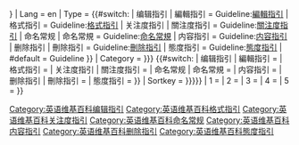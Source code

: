 {{External rule
| Section = {{{section|{{{Section|}}}}}}
| Lang = en
| Type = <!--
-->{{#switch:{{{1}}}<!--
-->| 编辑指引 | 編輯指引 = Guideline:[[:Category:英语维基百科编辑指引|編輯指引]]<!--
-->| 格式指引 = Guideline:[[:Category:英语维基百科格式指引|格式指引]]<!--
-->| 关注度指引 | 關注度指引 = Guideline:[[:Category:英语维基百科关注度指引|關注度指引]]<!--
-->| 命名常规 | 命名常規 = Guideline:[[:Category:英语维基百科命名常规|命名常規]]<!--
-->| 内容指引 = Guideline:[[:Category:英语维基百科内容指引|内容指引]]<!--
-->| 删除指引 | 刪除指引 = Guideline:[[:Category:英语维基百科删除指引|刪除指引]]<!--
-->| 態度指引 = Guideline:[[:Category:英语维基百科態度指引|態度指引]]<!--
-->| #default = Guideline<!--
-->}}
| Category = {{{category|{{{Category|}}}}}}<!--
-->{{#switch:{{{1}}}<!--
-->| 编辑指引 | 編輯指引 = [[Category:英语维基百科编辑指引]]<!--
-->| 格式指引 = [[Category:英语维基百科格式指引]]<!--
-->| 关注度指引 | 關注度指引 = [[Category:英语维基百科关注度指引]]<!--
-->| 命名常规 | 命名常規 = [[Category:英语维基百科命名常规]]<!--
-->| 内容指引 = [[Category:英语维基百科内容指引]]<!--
-->| 删除指引 | 刪除指引 = [[Category:英语维基百科删除指引]]<!--
-->| 態度指引 = [[Category:英语维基百科態度指引]]<!--
-->}}
| Sortkey = {{{sortkey|{{{Sortkey|{{PAGENAME}}}}}}}}
| 1 = {{{2|}}}
| 2 = {{{3|}}}
| 3 = {{{4|}}}
| 4 = {{{5|}}}
| 5 = {{{6|}}}
}}<noinclude>
{{Documentation|Template:External rule/doc}}</noinclude>